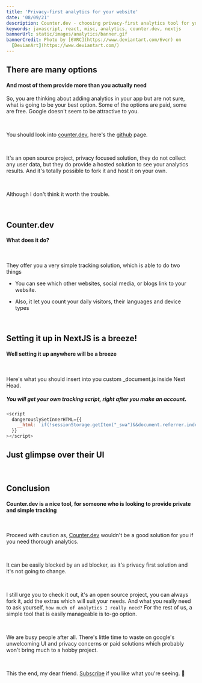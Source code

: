 ```yaml
---
title: 'Privacy-first analytics for your website'
date: '08/09/21'
description: Counter.dev - choosing privacy-first analytics tool for your website or blog
keywords: javascript, react, misc, analytics, counter.dev, nextjs
bannerUrl: static/images/analytics/banner.gif
bannerCredit: Photo by [6VRC](https://www.deviantart.com/6vcr) on
  [DevianArt](https://www.deviantart.com/)
---
```


<GlobalWrapper>

<SectionWrapper title="intro analytics, counter.dev">

## There are many options

#### And most of them provide more than you actually need

So, you are thinking about adding analytics in your app but are not sure,
what is going to be your best option. Some of the options are paid, some are free.
Google doesn't seem to be attractive to you.

<br />

You should look into [counter.dev](https://counter.dev/),
here's the [github](https://github.com/ihucos/counter.dev) page.

<br />

It's an open source project, privacy focused solution, they do not collect any user data,
but they do provide a hosted solution to see your analytics results.
And it's totally possible to fork it and host it on your own.

<br />

Although I don't think it worth the trouble.

<br />

</SectionWrapper>

<AsciiHr />

<SectionWrapper title="counter.dev what does it offer">

## Counter.dev

#### What does it do?

<br />

They offer you a very simple tracking solution, which is able to do
two things

- You can see which other websites, social media, or blogs link to
  your website.

- Also, it let you count your daily visitors, their languages and device types

<br />

</SectionWrapper>

<SectionWrapper title="second">

## Setting it up in NextJS is a breeze!

#### Well setting it up anywhere will be a breeze

<br />

Here's what you should insert into you custom \_document.js inside Next Head.

##### You will get your own tracking script, right after you make an account.

```javascript
<script
  dangerouslySetInnerHTML={{
    __html: `if(!sessionStorage.getItem("_swa")&&document.referrer.indexOf(location.protocol+"//"+location.host)!== 0){fetch("https://counter.dev/track?"+new URLSearchParams({referrer:document.referrer,screen:screen.width+"x"+screen.height,user:"vinclou",utcoffset:"-5"}))};sessionStorage.setItem("_swa","1");`
  }}
></script>
```

</SectionWrapper>

<SectionWrapper title="Third">

## Just glimpse over their UI

<br />
<Grid>
  <GridElement w="100%">
    <NextImg
      alt="dashboard-1"
      src="/static/images/analytics/dashboard-1.png"
      objectFit="scale-down"
      ratio={16 / 9}
    />

  </GridElement>
  <GridElement>
    <NextImg
      alt="dashboard-1"
      src="/static/images/analytics/dashboard-2.png"
      objectFit="scale-down"
      ratio={16 / 9}
    />
  </GridElement>
  <GridElement>
    <NextImg
      alt="dashboard-1"
      src="/static/images/analytics/dashboard-3.png"
      objectFit="scale-down"
      ratio={16 / 9}
    />
  </GridElement>
  <GridElement>
    <NextImg
      alt="dashboard-1"
      src="/static/images/analytics/dashboard-4.png"
      objectFit="scale-down"
      ratio={16 / 9}
    />
  </GridElement>
</Grid>

</SectionWrapper>

<AsciiHr />

<SectionWrapper title="Conclusion - counter.dev">

## Conclusion

#### Counter.dev is a nice tool, for someone who is looking to provide private and simple tracking

<br />

Proceed with caution as,
[Counter.dev](https://counter.dev/) wouldn't be a good solution for
you if you need thorough analytics.

<br />

It can be easily blocked by an ad blocker, as it's privacy
first solution and it's not going to change.

<br />

I still urge you to check it out, it's an open source project,
you can always fork it, add the extras which will suit your needs.
And what you really need to ask yourself, `how much of analytics I really need?`
For the rest of us, a simple tool that is easily manageable is to-go option.

<br />

We are busy people after all. There's little time to waste
on google's unwelcoming UI and privacy concerns
or paid solutions which probably won't bring much to a hobby project.

<br />

This the end, my dear friend. [Subscribe](/newsletter) if you like what you're seeing. 🔨

<br />

</SectionWrapper>

</GlobalWrapper>
